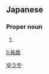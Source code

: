==Japanese==
{{ja-kanjitab|祐|哉}}

===Proper noun===
{{ja-pos|proper|ゆうや}}

# {{given name|male|lang=ja}}

[[Category:Japanese male given names|ゆうや]]

[[li:祐哉]]